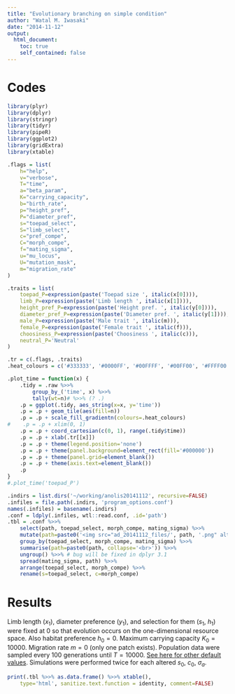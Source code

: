 ```yaml
---
title: "Evolutionary branching on simple condition"
author: "Watal M. Iwasaki"
date: "2014-11-12"
output:
  html_document:
    toc: true
    self_contained: false
---
```


Codes
================================================================================

```r
library(plyr)
library(dplyr)
library(stringr)
library(tidyr)
library(pipeR)
library(ggplot2)
library(gridExtra)
library(xtable)
```

```r
.flags = list(
    h="help",
    v="verbose",
    T="time",
    a="beta_param",
    K="carrying_capacity",
    b="birth_rate",
    p="height_pref",
    P="diameter_pref",
    s="toepad_select",
    S="limb_select",
    c="pref_compe",
    C="morph_compe",
    f="mating_sigma",
    u="mu_locus",
    U="mutation_mask",
    m="migration_rate"
)

.traits = list(
    toepad_P=expression(paste('Toepad size ', italic(x[0]))),
    limb_P=expression(paste('Limb length ', italic(x[1]))),
    height_pref_P=expression(paste('Height pref. ', italic(y[0]))),
    diameter_pref_P=expression(paste('Diameter pref. ', italic(y[1]))),
    male_P=expression(paste('Male trait ', italic(m))),
    female_P=expression(paste('Female trait ', italic(f))),
    choosiness_P=expression(paste('Choosiness ', italic(c))),
    neutral_P='Neutral'
)

.tr = c(.flags, .traits)
.heat_colours = c('#333333', '#0000FF', '#00FFFF', '#00FF00', '#FFFF00', '#FF0000')

.plot_time = function(x) {
    .tidy = .raw %>>%
        group_by_('time', x) %>>%
        tally(wt=n)# %>>% (? .)
    .p = ggplot(.tidy, aes_string(x=x, y='time'))
    .p = .p + geom_tile(aes(fill=n))
    .p = .p + scale_fill_gradientn(colours=.heat_colours)
#    .p = .p + xlim(0, 1)
    .p = .p + coord_cartesian(c(0, 1), range(.tidy$time))
    .p = .p + xlab(.tr[[x]])
    .p = .p + theme(legend.position='none')
    .p = .p + theme(panel.background=element_rect(fill='#000000'))
    .p = .p + theme(panel.grid=element_blank())
    .p = .p + theme(axis.text=element_blank())
    .p
}
#.plot_time('toepad_P')
```


```r
.indirs = list.dirs('~/working/anolis20141112', recursive=FALSE)
.infiles = file.path(.indirs, 'program_options.conf')
names(.infiles) = basename(.indirs)
.conf = ldply(.infiles, wtl::read.conf, .id='path')
.tbl = .conf %>>%
    select(path, toepad_select, morph_compe, mating_sigma) %>>%
    mutate(path=paste0('<img src="ad_20141112_files/', path, '.png" alt="', path, '">')) %>>%
    group_by(toepad_select, morph_compe, mating_sigma) %>>%
    summarise(path=paste0(path, collapse='<br>')) %>>%
    ungroup() %>>% # bug will be fixed in dplyr 3.1
    spread(mating_sigma, path) %>>%
    arrange(toepad_select, morph_compe) %>>%
    rename(s=toepad_select, c=morph_compe)
```

Results
================================================================================

Limb length ($x_1$), diameter preference ($y_1$), and selection for them ($s_1$, $h_1$) were fixed at $0$ so that evolution occurs on the one-dimensional resource space.
Also habitat preference $h_0 = 0$.
Maximum carrying capacity $K_0 = 10000$.
Migration rate $m = 0$ (only one patch exists).
Population data were sampled every 100 generations until $T = 10000$.
[See here for other default values](http://heavywatal.github.io/edal/group__biol__param.html).
Simulations were performed twice for each altered $s_0$, $c_0$, $\sigma_a$.

<div>
<style type="text/css">
<!--
img {max-width: 800px;}
-->
</style>
```r
print(.tbl %>>% as.data.frame() %>>% xtable(),
    type='html', sanitize.text.function = identity, comment=FALSE)
```
</div>

